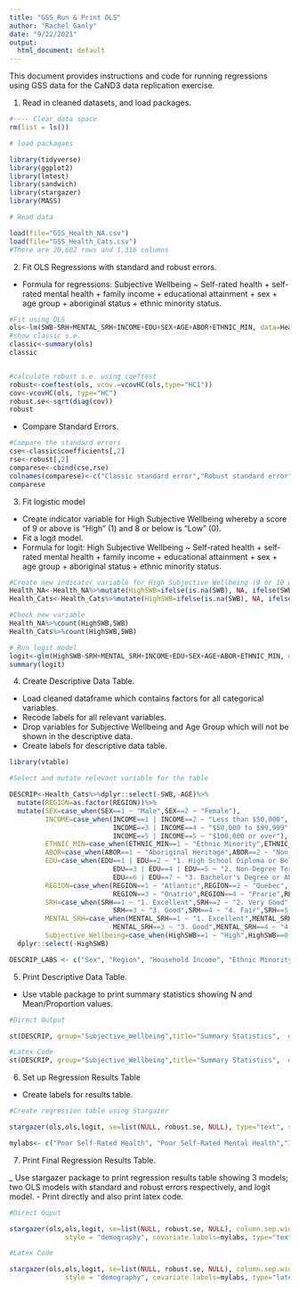 ```yaml
---
title: "GSS_Run & Print OLS"
author: "Rachel Ganly"
date: "9/22/2021"
output:
  html_document: default
---
```


This document provides instructions and code for running regressions using GSS data for the CaND3 data replication exercise. 

1. Read in cleaned datasets, and load packages. 

```r

#---- Clear data space
rm(list = ls())

# load packagaes

library(tidyverse)
library(ggplot2)
library(lmtest)
library(sandwich)
library(stargazer)
library(MASS)

# Read data

load(file="GSS_Health_NA.csv")
load(file="GSS_Health_Cats.csv")
#There are 20,602 rows and 1,316 columns

```

2. Fit OLS Regressions with standard and robust errors.

- Formula for regressions: Subjective Wellbeing ~ Self-rated health + self-rated mental health + family income + educational attainment + sex + age group + aboriginal status + ethnic minority status. 

```r

#Fit using OLS
ols<-lm(SWB~SRH+MENTAL_SRH+INCOME+EDU+SEX+AGE+ABOR+ETHNIC_MIN, data=Health_NA)
#show classic s.e.
classic<-summary(ols)
classic


#calculate robust s.e. using coeftest
robust<-coeftest(ols, vcov.=vcovHC(ols,type="HC1"))
cov<-vcovHC(ols, type="HC")
robust.se<-sqrt(diag(cov))
robust

```

- Compare Standard Errors. 
```r
#Compare the standard errors
cse<-classic$coefficients[,2]
rse<-robust[,2]
comparese<-cbind(cse,rse)
colnames(comparese)<-c("Classic standard error","Robust standard error")
comparese

```

3. Fit logistic model

- Create indicator variable for High Subjective Wellbeing whereby a score of 9 or above is "High" (1) and 8 or below is "Low" (0). 
- Fit a logit model. 
- Formula for logit: High Subjective Wellbeing ~ Self-rated health + self-rated mental health + family income + educational attainment + sex + age group + aboriginal status + ethnic minority status. 

```r
#Create new indicator variable for High Subjective Wellbeing (9 or 10 out of 10)
Health_NA<-Health_NA%>%mutate(HighSWB=ifelse(is.na(SWB), NA, ifelse(SWB>=9,1,0)))
Health_Cats<-Health_Cats%>%mutate(HighSWB=ifelse(is.na(SWB), NA, ifelse(SWB==9,1, ifelse(SWB==10,1,0))))

#Check new variable
Health_NA%>%count(HighSWB,SWB)
Health_Cats%>%count(HighSWB,SWB)

# Run logit model
logit<-glm(HighSWB~SRH+MENTAL_SRH+INCOME+EDU+SEX+AGE+ABOR+ETHNIC_MIN, data=Health_NA, family = binomial(link = "logit"))
summary(logit)
```


4. Create Descriptive Data Table. 
- Load cleaned dataframe which contains factors for all categorical variables. 
- Recode labels for all relevant variables. 
- Drop variables for Subjective Wellbeing and Age Group which will not be shown in the descriptive data. 
- Create labels for descriptive data table. 

```r

library(vtable)

#Select and mutate relevant variable for the table

DESCRIP<-Health_Cats%>%dplyr::select(-SWB,-AGE)%>%
  mutate(REGION=as.factor(REGION))%>%
  mutate(SEX=case_when(SEX==1 ~ "Male",SEX==2 ~ "Female"),
         INCOME=case_when(INCOME==1 | INCOME==2 ~ "Less than $50,000",
                          INCOME==3 | INCOME==4 ~ "$50,000 to $99,999",
                          INCOME==5 | INCOME==5 ~ "$100,000 or over"),
         ETHNIC_MIN=case_when(ETHNIC_MIN==1 ~ "Ethnic Minority",ETHNIC_MIN==2 ~ "Non-Ethnic Minority"),
         ABOR=case_when(ABOR==1 ~ "Aboriginal Heritage",ABOR==2 ~ "Non-Aboriginal Heritage"),
         EDU=case_when(EDU==1 | EDU==2 ~ "1. High School Diploma or Below",
                          EDU==3 | EDU==4 | EDU==5 ~ "2. Non-Degree Tertiary Education",
                          EDU==6 | EDU==7 ~ "3. Bachelor's Degree or Above"),
         REGION=case_when(REGION==1 ~ "Atlantic",REGION==2 ~ "Quebec",
                          REGION==3 ~ "Onatrio",REGION==4 ~ "Prarie",REGION==5 ~ "British Colombia"),
         SRH=case_when(SRH==1 ~ "1. Excellent",SRH==2 ~ "2. Very Good",
                          SRH==3 ~ "3. Good",SRH==4 ~ "4. Fair",SRH==5 ~ "5. Poor"),
         MENTAL_SRH=case_when(MENTAL_SRH==1 ~ "1. Excellent",MENTAL_SRH==2 ~ "2. Very Good",
                          MENTAL_SRH==3 ~ "3. Good",MENTAL_SRH==4 ~ "4. Fair",MENTAL_SRH==5 ~ "5. Poor"),
         Subjective_Wellbeing=case_when(HighSWB==1 ~ "High",HighSWB==0 ~ "Not High"))%>%
  dplyr::select(-HighSWB)

DESCRIP_LABS <- c("Sex", "Region", "Household Income", "Ethnic Minority Status", "Self-Rated Health", "Self-Rated Mental Health", "Educational Attainment", "Age (years)", "Aboriginal Heritage")


```

5. Print Descriptive Data Table. 
- Use vtable package to print summary statistics showing N and Mean/Proportion values. 

```r
#Direct Output

st(DESCRIP, group="Subjective_Wellbeing",title="Summary Statistics",  digits=2, summ=c('notNA(x)','mean(x)'), labels = DESCRIP_LABS, summ.names = c("Number of Individuals", "Mean"))

#Latex Code
st(DESCRIP, group="Subjective_Wellbeing",title="Summary Statistics",  digits=2, summ=c('notNA(x)','mean(x)'), labels = DESCRIP_LABS, summ.names = c("Number of Individuals", "Mean"), out="latex")

```


6. Set up Regression Results Table
- Create labels for results table. 

```r
#Create regression table using Stargazer

stargazer(ols,ols,logit, se=list(NULL, robust.se, NULL), type="text", style="demography")

mylabs<- c("Poor Self-Rated Health", "Poor Self-Rated Mental Health","Income", "Education Level", "Sex","Age", "Aboriginal Origin", "Non-Aboriginal Ethnic Minority", "Constant")

```

7. Print Final Regression Results Table. 

_ Use stargazer package to print regression results table showing 3 models; two OLS models with standard and robust errors respectively, and logit model. 
- Print directly and also print latex code. 

```r

#Direct Ouput

stargazer(ols,ols,logit, se=list(NULL, robust.se, NULL), column.sep.width="3pt", column.labels = c("SE", "Robust SE", ""),model.numbers = FALSE, colnames=FALSE, dep.var.labels= c("Wellbeing","High Wellbeing"), title="Association between Subjective Wellbeing and Demographic and Health Factors", align=TRUE, no.space=TRUE,
              style = "demography", covariate.labels=mylabs, type="text")

#Latex Code

stargazer(ols,ols,logit, se=list(NULL, robust.se, NULL), column.sep.width="3pt", column.labels = c("SE", "Robust SE", ""),model.numbers = FALSE, colnames=FALSE, dep.var.labels= c("Wellbeing","High Wellbeing"), title="Association between Subjective Wellbeing and Demographic and Health Factors", align=TRUE, no.space=TRUE,
              style = "demography", covariate.labels=mylabs, type="latex")

```


